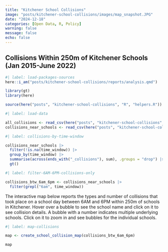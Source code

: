 ```yaml
---
title: "Kitchener School Collisions"
image: "posts/kitchener-school-collisions/images/map_snapshot.JPG"
date: "2024-12-18"
categories: [Open Data, R, Policy]
warning: false
message: false
echo: false
---
```


## Collisions Within 250m of Kitchener Schools (Jan 2015-June 2022)

```r
#| label: load-packages-sources
here::i_am("posts/kitchener-school-collisions/reports/analysis.qmd")

library(gt)
library(here)

source(here("posts", "kitchener-school-collisions", "R", "helpers.R"))
```

```r
#| label: load-data

all_collisions <- read_csv(here("posts", "kitchener-school-collisions", "data", "collisions_with_proximity_to_schools.csv"))
collisions_near_schools <- read_csv(here("posts", "kitchener-school-collisions", "data", "schools_collision_summary.csv"))
```

```r
#| label: collisions-by-time-window

collisions_near_schools |> 
  filter(!is.na(time_window)) |> 
  group_by(time_window) |> 
  summarise(across(ends_with("_collisions"), sum), .groups = "drop") |> 
  gt()

```

```r
#| label: filter-6AM-6PM-collisions-only

collisions_btw_6am_6pm <- collisions_near_schools |> 
  filter(grepl("6am", time_window))
```

The interactive map below reports the types and number of collisions that took place on a school day between 6AM and 6PM within 250m of schools in Kitchener. Hover over a bubble to see the school name and click on it to see collision details. A bubble with a number indicates multiple underlying schools. Click on it to zoom in and see bubbles for the individual schools.

```r
#| label: map-collisions

map <- create_school_collision_map(collisions_btw_6am_6pm)

map
```
